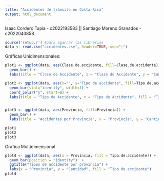 ```yaml
---
title: "Accidentes de tránsito en Costa Rica"
output: html_document
---
```


Isaac Cordero Tapia - c2022193583 || Santiago Moreno Granados - c2022040858

```r
source('setup.r') #para agarrar las librerias
data <- read.csv("accidentes.csv", header=TRUE, sep=";")
```

Gráficas Unidimensionales:

```r

plot1 <- ggplot(data, aes(Clase.de.accidente, fill=Clase.de.accidente)) +
  geom_bar() +
  labs(title = "Clase de Accidente", x = "Clase de Accidente", y = "Cantidad")

plot2 <- ggplot(data, aes(x="", y="Tipo de accidente", fill=Tipo.de.accidente)) +
  geom_bar(stat="identity", width=1) +
  coord_polar("y", start=0) +
  labs(title = "Tipo de Accidente", x = "Tipo de Accidente", fill = "Tipo de accidente")


plot3 <- ggplot(data, aes(Provincia, fill=Provincia)) +
  geom_bar() +
  labs(title = "Accidentes por Provincia", x = "Provincia", y = "Cantidad", fill = "Tipo de accidente")

plot1
plot2
plot3
```
Grafica Multidimensional \
```r
plot4 <- ggplot(data, aes(x = Provincia, fill = Tipo.de.accidente)) +
  geom_bar(position = "identity")  +
  ggtitle("Tipos de accidente por provincia") +
  labs(x = "Provincia", y = "Cantidad", fill = "Tipo de accidente") 
plot4
```

